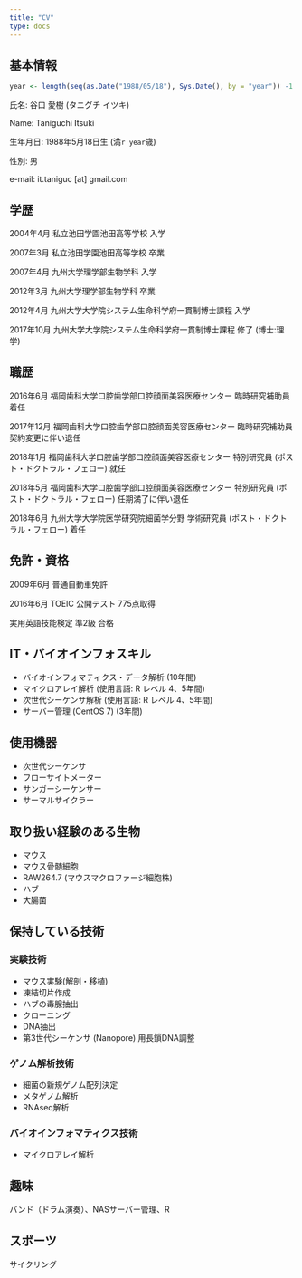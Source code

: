 ```yaml
---
title: "CV"
type: docs
---
```


## 基本情報

```r
year <- length(seq(as.Date("1988/05/18"), Sys.Date(), by = "year")) -1
```

氏名: 谷口 愛樹 (タニグチ イツキ)

Name: Taniguchi Itsuki

生年月日: 1988年5月18日生 (満`r year`歳)

性別: 男

e-mail: it.taniguc [at] gmail.com

## 学歴

2004年4月 私立池田学園池田高等学校 入学

2007年3月 私立池田学園池田高等学校 卒業

2007年4月 九州大学理学部生物学科 入学

2012年3月 九州大学理学部生物学科 卒業

2012年4月 九州大学大学院システム生命科学府一貫制博士課程 入学

2017年10月 九州大学大学院システム生命科学府一貫制博士課程 修了 (博士:理学)

## 職歴

2016年6月 福岡歯科大学口腔歯学部口腔顔面美容医療センター 臨時研究補助員 着任

2017年12月 福岡歯科大学口腔歯学部口腔顔面美容医療センター 臨時研究補助員 契約変更に伴い退任

2018年1月 福岡歯科大学口腔歯学部口腔顔面美容医療センター 特別研究員 (ポスト・ドクトラル・フェロー) 就任

2018年5月 福岡歯科大学口腔歯学部口腔顔面美容医療センター 特別研究員 (ポスト・ドクトラル・フェロー) 任期満了に伴い退任

2018年6月	九州大学大学院医学研究院細菌学分野 学術研究員 (ポスト・ドクトラル・フェロー) 着任

## 免許・資格

2009年6月 普通自動車免許

2016年6月 TOEIC 公開テスト 775点取得

実用英語技能検定 準2級 合格

## IT・バイオインフォスキル

- バイオインフォマティクス・データ解析 (10年間)
- マイクロアレイ解析 (使用言語: R レベル 4、5年間)
- 次世代シーケンサ解析 (使用言語: R レベル 4、5年間)
- サーバー管理 (CentOS 7) (3年間)

## 使用機器

- 次世代シーケンサ
- フローサイトメーター
- サンガーシーケンサー
- サーマルサイクラー

## 取り扱い経験のある生物

- マウス
- マウス骨髄細胞
- RAW264.7 (マウスマクロファージ細胞株)
- ハブ
- 大腸菌

## 保持している技術

### 実験技術

- マウス実験(解剖・移植)
- 凍結切片作成
- ハブの毒腺抽出
- クローニング
- DNA抽出
- 第3世代シーケンサ (Nanopore) 用長鎖DNA調整

### ゲノム解析技術

- 細菌の新規ゲノム配列決定
- メタゲノム解析
- RNAseq解析

### バイオインフォマティクス技術

- マイクロアレイ解析

## 趣味

バンド（ドラム演奏）、NASサーバー管理、R

## スポーツ

サイクリング

